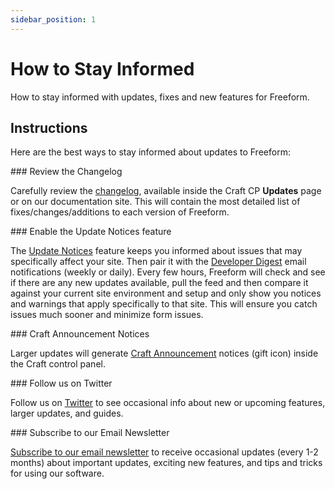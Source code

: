 ```yaml
---
sidebar_position: 1
---
```




# How to Stay Informed

How to stay informed with updates, fixes and new features for Freeform.

## Instructions

Here are the best ways to stay informed about updates to Freeform:

<VerticalStepWrapper>
<StepMarkdown>
### Review the Changelog

Carefully review the [changelog](../../setup/changelog), available inside the Craft CP **Updates** page or on our documentation site. This will contain the most detailed list of fixes/changes/additions to each version of Freeform.

</StepMarkdown>
<StepMarkdown>
### Enable the Update Notices feature

The [Update Notices](../../configuration/notices-alerts/) feature keeps you informed about issues that may specifically affect your site. Then pair it with the [Developer Digest](../../configuration/notices-alerts/) email notifications (weekly or daily). Every few hours, Freeform will check and see if there are any new updates available, pull the feed and then compare it against your current site environment and setup and only show you notices and warnings that apply specifically to that site. This will ensure you catch issues much sooner and minimize form issues.

<Photo img={NoticesAlertsDashboardPhoto} alt="Notices Alerts Dashboard" />

</StepMarkdown>
<StepMarkdown>
### Craft Announcement Notices

Larger updates will generate [Craft Announcement](../../configuration/notices-alerts/#update-notices-announcements) notices (gift icon) inside the Craft control panel.

<Photo img={PluginAnnouncementsPhoto} alt="Plugin Announcements" />

</StepMarkdown>
<StepMarkdown>
### Follow us on Twitter

Follow us on [Twitter](https://twitter.com/solspace) to see occasional info about new or upcoming features, larger updates, and guides.

</StepMarkdown>
<StepMarkdown>
### Subscribe to our Email Newsletter

[Subscribe to our email newsletter](https://email.solspace.com/h/r/68FF16F7F30A55692540EF23F30FEDED) to receive occasional updates (every 1-2 months) about important updates, exciting new features, and tips and tricks for using our software.

</StepMarkdown>

</VerticalStepWrapper>
